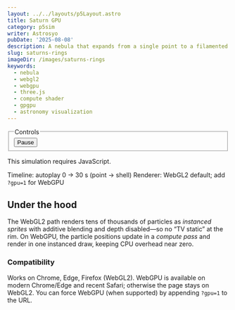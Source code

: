 ```yaml
---
layout: ../../layouts/p5Layout.astro
title: Saturn GPU
category: p5sim
writer: Astrosyo
pubDate: '2025-08-08'
description: A nebula that expands from a single point to a filamented shell in ~30 seconds. Defaults to WebGL2 (Three.js) with optional WebGPU for high-end browsers.
slug: saturns-rings
imageDir: /images/saturns-rings
keywords:
  - nebula
  - webgl2
  - webgpu
  - three.js
  - compute shader
  - gpgpu
  - astronomy visualization
---
```



<div class="p5-container centered_flex">


  <div class="upper-div">
    <form class="sim-controls" onsubmit="return false" aria-label="Simulation controls">
      <fieldset class="controls-group">
        <legend>Controls</legend>
        <button id="js-neb-pause" class="pill" type="button" aria-pressed="false">Pause</button>
      </fieldset>
      <noscript><p>This simulation requires JavaScript.</p></noscript>
    </form>
  </div>

  <figcaption class="sim-caption">
    <span>Timeline: autoplay 0 → 30 s (point → shell)</span>
    <span>Renderer: WebGL2 default; add <code>?gpu=1</code> for WebGPU</span>
  </figcaption>

  <div class="sim-stage" aria-label="Nebula simulation canvas">
    <SimCanvas slug="saturns-rings" />
  </div>
</div>

<div class="p5-article">
  <h2>Under the hood</h2>
  <p>
    The WebGL2 path renders tens of thousands of particles as <em>instanced sprites</em> with additive blending and depth disabled—so no “TV static” at the rim.
    On WebGPU, the particle positions update in a <em>compute pass</em> and render in one instanced draw, keeping CPU overhead near zero.
  </p>

  <h3>Compatibility</h3>
  <p>
    Works on Chrome, Edge, Firefox (WebGL2). WebGPU is available on modern Chrome/Edge and recent Safari; otherwise the page stays on WebGL2. You can force WebGPU (when supported) by appending <code>?gpu=1</code> to the URL.
  </p>
</div>